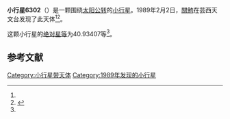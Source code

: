 {{Infobox planet
| bgcolour = #FFFFC0
| name = 6302 Tengukogen
| symbol = 
| image = 
| caption = 
| discovery = yes
| discovery_ref = 
| discoverer = [[關勉|關勉]]
| discovery_site = [[芸西天文台|芸西天文台]] 
| discovered = 1989年2月2日
| designations = yes
| mp_name = 
| named_after = 
| alt_names = 
| mp_category = [[主带小行星|主带小行星]]
| orbit_ref = <ref name="a">[http://ssd.jpl.nasa.gov/sbdb.cgi?sstr=6302 6302 Tengukogen] {{Wayback|url=http://ssd.jpl.nasa.gov/sbdb.cgi?sstr=6302 |date=20140902121331 }}，小行星數據庫瀏覽器（JPL Small-Body Database Browser）－[[美国国家航空航天局|美国国家航空航天局]]喷气推进实验室</ref>
| epoch = 2456400.5 (2013年4月18日更新)
| aphelion = {{convert|2.8994628|AU|km|3|abbr=on|lk=out}}
| perihelion = {{convert|2.3489434|AU|km|3|abbr=on}}
| semimajor = {{convert|2.6242031|AU|km|3|abbr=on}}
| eccentricity = 0.1048927
| period = 1552.725177 [[日|日]]<br />4.25[[儒略年|儒略年]]
| avg_speed = 
| inclination = 13.86187
| asc_node = 128.25238
| mean_anomaly = 
| arg_peri = 40.93407
| satellites = 
| physical_characteristics = yes
| dimensions = 
| mass = 
| density = 
| surface_grav = 
| escape_velocity = 
| sidereal_day = 
| axial_tilt = 
| pole_ecliptic_lat = 
| pole_ecliptic_lon = 
| albedo = 
| temperatures= 
| temp_name1 = 
| mean_temp_1 = 
| max_temp_1 = 
| temp_name2 = 
| max_temp_2 = 
| spectral_type = 
| abs_magnitude = 40.93407
}}

'''小行星6302'''（{{lang-en|6302 Tengukogen}}）是一颗围绕[[太阳|太阳]][[公转|公转]]的[[小行星|小行星]]。1989年2月2日，[[關勉|關勉]]在芸西天文台发现了此天体<ref name="a" /><ref>{{cite news|title=小行星列表|url=http://cfa-www.harvard.edu/iau/lists/NumberedMPs.txt|accessdate=2013-07-08|newspaper=哈佛大学|archive-date=2008-05-17|archive-url=https://web.archive.org/web/20080517010638/http://cfa-www.harvard.edu/iau/lists/NumberedMPs.txt|dead-url=no}}</ref>。

这颗小行星的[[绝对星等|绝对星等]]为40.93407等<ref name="a" />。

==参考文献==
{{reflist}}
{{Minor Planet Number|[[小行星6301|小行星6301]]|[[小行星6303|小行星6303]]}}

{{小天体}}

[[Category:小行星带天体|Category:小行星带天体]]
[[Category:1989年发现的小行星|Category:1989年发现的小行星]]

{{asteroid-stub}}